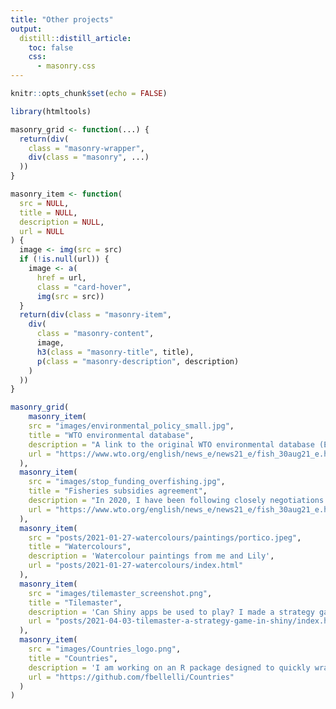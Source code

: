 ```yaml
---
title: "Other projects"
output:
  distill::distill_article:
    toc: false
    css:
      - masonry.css
---
```


```r
knitr::opts_chunk$set(echo = FALSE)
```


```r

library(htmltools)

masonry_grid <- function(...) {
  return(div(
    class = "masonry-wrapper",
    div(class = "masonry", ...)
  ))
}

masonry_item <- function(
  src = NULL,
  title = NULL,
  description = NULL,
  url = NULL
) {
  image <- img(src = src)
  if (!is.null(url)) {
    image <- a(
      href = url,
      class = "card-hover",
      img(src = src))
  }
  return(div(class = "masonry-item",
    div(
      class = "masonry-content",
      image,
      h3(class = "masonry-title", title),
      p(class = "masonry-description", description)
    )
  ))
}

masonry_grid(
    masonry_item(
    src = "images/environmental_policy_small.jpg",
    title = "WTO environmental database",
    description = "A link to the original WTO environmental database (EDB)",
    url = "https://www.wto.org/english/news_e/news21_e/fish_30aug21_e.htm"
  ),
  masonry_item(
    src = "images/stop_funding_overfishing.jpg",
    title = "Fisheries subsidies agreement",
    description = "In 2020, I have been following closely negotiations of the WTO agreement on fisheries subsidies. This is our best shot at ending overfishing, overcapacity and IUU fishing!",
    url = "https://www.wto.org/english/news_e/news21_e/fish_30aug21_e.htm"
  ),
  masonry_item(
    src = "posts/2021-01-27-watercolours/paintings/portico.jpeg",
    title = "Watercolours",
    description = 'Watercolour paintings from me and Lily',
    url = "posts/2021-01-27-watercolours/index.html"
  ),
  masonry_item(
    src = "images/tilemaster_screenshot.png",
    title = "Tilemaster",
    description = 'Can Shiny apps be used to play? I made a strategy game in Shiny',
    url = "posts/2021-04-03-tilemaster-a-strategy-game-in-shiny/index.html"
  ),
  masonry_item(
    src = "images/Countries_logo.png",
    title = "Countries",
    description = 'I am working on an R package designed to quickly wrangle, merge and explore country data',
    url = "https://github.com/fbellelli/Countries"
  )
)
```


 







